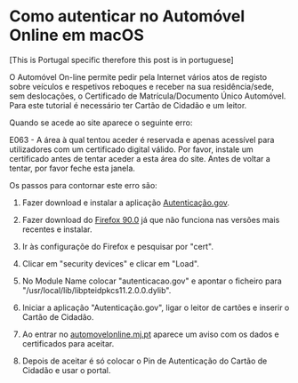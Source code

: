 # Como autenticar no Automóvel Online em macOS

[This is Portugal specific therefore this post is in portuguese]

O Automóvel On-line permite pedir pela Internet vários atos de registo sobre veículos e respetivos reboques e receber na sua
residência/sede, sem deslocações, o Certificado de Matrícula/Documento Único Automóvel.
Para este tutorial é necessário ter Cartão de Cidadão e um leitor.

Quando se acede ao site aparece o seguinte erro:

E063 - A área à qual tentou aceder é reservada e apenas acessível para utilizadores com um certificado digital válido.
Por favor, instale um certificado antes de tentar aceder a esta área do site.
Antes de voltar a tentar, por favor feche esta janela.

Os passos para contornar este erro são:

1. Fazer download e instalar a aplicação [Autenticação.gov](https://www.autenticacao.gov.pt/).

2. Fazer download do [Firefox 90.0](https://ftp.mozilla.org/pub/firefox/releases/90.0/mac/en-US/) já que não funciona nas versões mais recentes e instalar.

3. Ir às configuraçõe do Firefox e pesquisar por "cert".

4. Clicar em "security devices" e clicar em "Load".

5. No Module Name colocar "autenticacao.gov" e apontar o ficheiro para "/usr/local/lib/libpteidpkcs11.2.0.0.dylib".

6. Iniciar a aplicação "Autenticação.gov", ligar o leitor de cartões e inserir o Cartão de Cidadão.

7. Ao entrar no [automovelonline.mj.pt](https://www.automovelonline.mj.pt/) aparece um aviso com os dados e certificados para aceitar.

8. Depois de aceitar é só colocar o Pin de Autenticação do Cartão de Cidadão e usar o portal.
